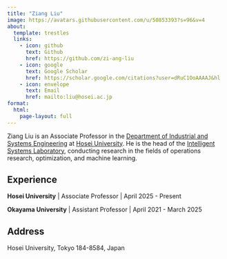 ```yaml
---
title: "Ziang Liu"
image: https://avatars.githubusercontent.com/u/50853393?s=96&v=4
about:
  template: trestles
  links:
    - icon: github
      text: Github
      href: https://github.com/zi-ang-liu
    - icon: google
      text: Google Scholar
      href: https://scholar.google.com/citations?user=dRuC1OoAAAAJ&hl
    - icon: envelope
      text: Email
      href: mailto:liu@hosei.ac.jp
format: 
  html:
    page-layout: full
---
```


Ziang Liu is an Associate Professor in the [Department of Industrial and Systems Engineering](https://ise-hp.ws.hosei.ac.jp/) at [Hosei University](https://www.hosei.ac.jp/). He is the head of the [Intelligent Systems Laboratory](https://isl-hosei.github.io/), conducting research in the fields of operations research, optimization, and machine learning.

## Experience

**Hosei University** | Associate Professor | April 2025 - Present

**Okayama University** | Assistant Professor | April 2021 - March 2025

## Address
<i class="bi bi-geo-alt"></i> 
Hosei University, Tokyo 184-8584, Japan


<!-- ## 講義・実習

- [計算機実習A](https://zi-ang-liu.github.io/jb-computer-literacy)（1年生/春学期/水曜1限/W203）  
- [リレーショナル・データベース](https://zi-ang-liu.github.io/jb-database)（3年生/春学期/水曜2限/遠隔視聴覚室）
- [社会システム](https://zi-ang-liu.github.io/jb-sse)（1年生/秋学期/金曜3限/W305）
- [オペレーションズ・リサーチB](https://zi-ang-liu.github.io/jb-or)（2年生/秋学期/水曜2限/W202）

## 公開講義

- [探索による問題解決](https://zi-ang-liu.github.io/jb-open-campus), 2025, 法政大学オープンキャンパス -->
